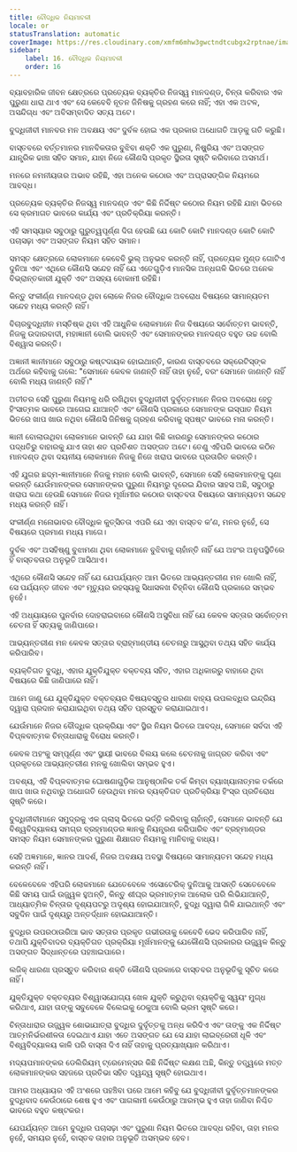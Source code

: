 ```yaml
---
title: ବୌଦ୍ଧିକ ନିୟମାବଳୀ
locale: or
statusTranslation: automatic
coverImage: https://res.cloudinary.com/xmfm6mhw3gwctndtcubgx2rptnae/image/upload/v1741354419/small_cover_la_gran_rebelion_28716e29d2.webp
sidebar:
    label: 16. ବୌଦ୍ଧିକ ନିୟମାବଳୀ
    order: 16
---
```

ବ୍ୟାବହାରିକ ଜୀବନ କ୍ଷେତ୍ରରେ ପ୍ରତ୍ୟେକ ବ୍ୟକ୍ତିର ନିଜସ୍ୱ ମାନଦଣ୍ଡ, ଚିନ୍ତା କରିବାର ଏକ ପୁରୁଣା ଧାରା ଥାଏ ଏବଂ ସେ କେବେବି ନୂତନ ଜିନିଷକୁ ଗ୍ରହଣ କରେ ନାହିଁ; ଏହା ଏକ ଅଟଳ, ଅସନ୍ଦିଗ୍ଧ ଏବଂ ଅବିସମ୍ବାଦିତ ସତ୍ୟ ଅଟେ।

ବୁଦ୍ଧିଜୀବୀ ମାନବର ମନ ଅବକ୍ଷୟ ଏବଂ ଦୁର୍ବଳ ହୋଇ ଏକ ପ୍ରକାର ଅଧୋଗତି ଆଡ଼କୁ ଗତି କରୁଛି।

ବାସ୍ତବରେ ବର୍ତ୍ତମାନର ମାନବିକତାର ବୁଝିବା ଶକ୍ତି ଏକ ପୁରୁଣା, ନିଷ୍କ୍ରିୟ ଏବଂ ଅସଙ୍ଗତ ଯାନ୍ତ୍ରିକ ଢାଞ୍ଚା ସହିତ ସମାନ, ଯାହା ନିଜେ କୌଣସି ପ୍ରକୃତ ସ୍ଥିରତା ସୃଷ୍ଟି କରିବାରେ ଅସମର୍ଥ।

ମନରେ ନମନୀୟତାର ଅଭାବ ରହିଛି, ଏହା ଅନେକ କଠୋର ଏବଂ ଅପ୍ରାସଙ୍ଗିକ ନିୟମରେ ଆବଦ୍ଧ।

ପ୍ରତ୍ୟେକ ବ୍ୟକ୍ତିର ନିଜସ୍ୱ ମାନଦଣ୍ଡ ଏବଂ କିଛି ନିର୍ଦ୍ଦିଷ୍ଟ କଠୋର ନିୟମ ରହିଛି ଯାହା ଭିତରେ ସେ କ୍ରମାଗତ ଭାବରେ କାର୍ଯ୍ୟ ଏବଂ ପ୍ରତିକ୍ରିୟା କରନ୍ତି।

ଏହି ସମସ୍ୟାର ସବୁଠାରୁ ଗୁରୁତ୍ୱପୂର୍ଣ୍ଣ ଦିଗ ହେଉଛି ଯେ କୋଟି କୋଟି ମାନଦଣ୍ଡ କୋଟି କୋଟି ପଚାସଢ଼ା ଏବଂ ଅସଙ୍ଗତ ନିୟମ ସହିତ ସମାନ।

ସମସ୍ତ କ୍ଷେତ୍ରରେ ଲୋକମାନେ କେବେବି ଭୁଲ୍ ଅନୁଭବ କରନ୍ତି ନାହିଁ, ପ୍ରତ୍ୟେକ ମୁଣ୍ଡ ଗୋଟିଏ ଦୁନିଆ ଏବଂ ଏଥିରେ କୌଣସି ସନ୍ଦେହ ନାହିଁ ଯେ ଏତେଗୁଡ଼ିଏ ମାନସିକ ଅନ୍ଧଗଳି ଭିତରେ ଅନେକ ବିଭ୍ରାନ୍ତକାରୀ ଯୁକ୍ତି ଏବଂ ଅସହ୍ୟ ବୋକାମୀ ରହିଛି।

କିନ୍ତୁ ସଂକୀର୍ଣ୍ଣ ମାନଦଣ୍ଡ ଥିବା ଲୋକେ ନିଜର ବୌଦ୍ଧିକ ଅବରୋଧ ବିଷୟରେ ସାମାନ୍ୟତମ ସନ୍ଦେହ ମଧ୍ୟ କରନ୍ତି ନାହିଁ।

ବିଚାରବୁଦ୍ଧିହୀନ ମସ୍ତିଷ୍କ ଥିବା ଏହି ଆଧୁନିକ ଲୋକମାନେ ନିଜ ବିଷୟରେ ସର୍ବୋତ୍ତମ ଭାବନ୍ତି, ନିଜକୁ ଉଦାରବାଦୀ, ମହାଜ୍ଞାନୀ ବୋଲି ଭାବନ୍ତି ଏବଂ ସେମାନଙ୍କର ମାନଦଣ୍ଡ ବହୁତ ଉଚ୍ଚ ବୋଲି ବିଶ୍ୱାସ କରନ୍ତି।

ଅଜ୍ଞାନୀ ଜ୍ଞାନୀମାନେ ସବୁଠାରୁ କଷ୍ଟଦାୟକ ହୋଇଥାନ୍ତି, କାରଣ ବାସ୍ତବରେ ସକ୍ରେଟିସ୍ଙ୍କ ଅର୍ଥରେ କହିବାକୁ ଗଲେ: "ସେମାନେ କେବଳ ଜାଣନ୍ତି ନାହିଁ ତାହା ନୁହେଁ, ବରଂ ସେମାନେ ଜାଣନ୍ତି ନାହିଁ ବୋଲି ମଧ୍ୟ ଜାଣନ୍ତି ନାହିଁ।"

ଅତୀତର ସେହି ପୁରୁଣା ନିୟମକୁ ଧରି ରଖିଥିବା ବୁଦ୍ଧିଜୀବୀ ଦୁର୍ବୃତ୍ତମାନେ ନିଜର ଅବରୋଧ ହେତୁ ହିଂସାତ୍ମକ ଭାବରେ ଆଗେଇ ଯାଆନ୍ତି ଏବଂ କୌଣସି ପ୍ରକାରେ ସେମାନଙ୍କ ଇସ୍ପାତ ନିୟମ ଭିତରେ ଖାପ ଖାଉ ନଥିବା କୌଣସି ଜିନିଷକୁ ଗ୍ରହଣ କରିବାକୁ ସ୍ପଷ୍ଟ ଭାବରେ ମନା କରନ୍ତି।

ଜ୍ଞାନୀ ବୋଲାଉଥିବା ଲୋକମାନେ ଭାବନ୍ତି ଯେ ଯାହା କିଛି କାରଣରୁ ସେମାନଙ୍କର କଠୋର ପଦ୍ଧତିରୁ ବାହାରକୁ ଯାଏ ତାହା ଶତ ପ୍ରତିଶତ ଅସଙ୍ଗତ ଅଟେ। ତେଣୁ ଏହିପରି ଭାବରେ କଠିନ ମାନଦଣ୍ଡ ଥିବା ଦୟନୀୟ ଲୋକମାନେ ନିଜକୁ ନିଜେ ଖରାପ ଭାବରେ ପ୍ରତାରିତ କରନ୍ତି।

ଏହି ଯୁଗର ଛଦ୍ମ-ଜ୍ଞାନୀମାନେ ନିଜକୁ ମହାନ ବୋଲି ଭାବନ୍ତି, ସେମାନେ ସେହି ଲୋକମାନଙ୍କୁ ଘୃଣା କରନ୍ତି ଯେଉଁମାନଙ୍କର ସେମାନଙ୍କର ପୁରୁଣା ନିୟମରୁ ଦୂରେଇ ଯିବାର ସାହସ ଅଛି, ସବୁଠାରୁ ଖରାପ କଥା ହେଉଛି ସେମାନେ ନିଜର ମୂର୍ଖାମୀର କଠୋର ବାସ୍ତବତା ବିଷୟରେ ସାମାନ୍ୟତମ ସନ୍ଦେହ ମଧ୍ୟ କରନ୍ତି ନାହିଁ।

ସଂକୀର୍ଣ୍ଣ ମନୋଭାବର ବୌଦ୍ଧିକ କୁତ୍ସିତତା ଏପରି ଯେ ଏହା ବାସ୍ତବ କ’ଣ, ମନର ନୁହେଁ, ସେ ବିଷୟରେ ପ୍ରମାଣ ମଧ୍ୟ ମାଗେ।

ଦୁର୍ବଳ ଏବଂ ଅସହିଷ୍ଣୁ ବୁଝାମଣା ଥିବା ଲୋକମାନେ ବୁଝିବାକୁ ଚାହାଁନ୍ତି ନାହିଁ ଯେ ଅହଂର ଅନୁପସ୍ଥିତିରେ ହିଁ ବାସ୍ତବତାର ଅନୁଭୂତି ଆସିଥାଏ।

ଏଥିରେ କୌଣସି ସନ୍ଦେହ ନାହିଁ ଯେ ଯେପର୍ଯ୍ୟନ୍ତ ଆମ ଭିତରେ ଆଭ୍ୟନ୍ତରୀଣ ମନ ଖୋଲି ନାହିଁ, ସେ ପର୍ଯ୍ୟନ୍ତ ଜୀବନ ଏବଂ ମୃତ୍ୟୁର ରହସ୍ୟକୁ ସିଧାସଳଖ ଚିହ୍ନିବା କୌଣସି ପ୍ରକାରେ ସମ୍ଭବ ନୁହେଁ।

ଏହି ଅଧ୍ୟାୟରେ ପୁନର୍ବାର ଦୋହରାଇବାରେ କୌଣସି ଅସୁବିଧା ନାହିଁ ଯେ କେବଳ ସତ୍ତାର ସର୍ବୋତ୍ତମ ଚେତନା ହିଁ ସତ୍ୟକୁ ଜାଣିପାରେ।

ଆଭ୍ୟନ୍ତରୀଣ ମନ କେବଳ ସତ୍ତାର ବ୍ରାହ୍ମାଣ୍ଡୀୟ ଚେତନାରୁ ଆସୁଥିବା ତଥ୍ୟ ସହିତ କାର୍ଯ୍ୟ କରିପାରିବ।

ବ୍ୟକ୍ତିଗତ ବୁଦ୍ଧି, ଏହାର ଯୁକ୍ତିଯୁକ୍ତ ବକ୍ତବ୍ୟ ସହିତ, ଏହାର ଅଧିକାରରୁ ବାହାରେ ଥିବା ବିଷୟରେ କିଛି ଜାଣିପାରେ ନାହିଁ।

ଆମେ ଜାଣୁ ଯେ ଯୁକ୍ତିଯୁକ୍ତ ବକ୍ତବ୍ୟର ବିଷୟବସ୍ତୁର ଧାରଣା ବାହ୍ୟ ଉପଲବ୍ଧିର ଇନ୍ଦ୍ରିୟ ଦ୍ୱାରା ପ୍ରଦାନ କରାଯାଇଥିବା ତଥ୍ୟ ସହିତ ପ୍ରସ୍ତୁତ କରାଯାଇଥାଏ।

ଯେଉଁମାନେ ନିଜର ବୌଦ୍ଧିକ ପ୍ରକ୍ରିୟା ଏବଂ ସ୍ଥିର ନିୟମ ଭିତରେ ଆବଦ୍ଧ, ସେମାନେ ସର୍ବଦା ଏହି ବିପ୍ଳବାତ୍ମକ ଚିନ୍ତାଧାରାକୁ ବିରୋଧ କରନ୍ତି।

କେବଳ ଅହଂକୁ ସମ୍ପୂର୍ଣ୍ଣ ଏବଂ ସ୍ଥାୟୀ ଭାବରେ ବିଲୟ କଲେ ଚେତନାକୁ ଜାଗ୍ରତ କରିବା ଏବଂ ପ୍ରକୃତରେ ଆଭ୍ୟନ୍ତରୀଣ ମନକୁ ଖୋଲିବା ସମ୍ଭବ ହୁଏ।

ଅବଶ୍ୟ, ଏହି ବିପ୍ଳବାତ୍ମକ ଘୋଷଣାଗୁଡ଼ିକ ଆନୁଷ୍ଠାନିକ ତର୍କ କିମ୍ବା ବ୍ୟାଖ୍ୟାନାତ୍ମକ ତର୍କରେ ଖାପ ଖାଉ ନଥିବାରୁ ଅଧୋଗତି ହେଉଥିବା ମନର ବ୍ୟକ୍ତିଗତ ପ୍ରତିକ୍ରିୟା ହିଂସ୍ର ପ୍ରତିରୋଧ ସୃଷ୍ଟି କରେ।

ବୁଦ୍ଧିଜୀବୀମାନେ ସମୁଦ୍ରକୁ ଏକ ଗ୍ଲାସ୍ ଭିତରେ ଭର୍ତ୍ତି କରିବାକୁ ଚାହାଁନ୍ତି, ସେମାନେ ଭାବନ୍ତି ଯେ ବିଶ୍ୱବିଦ୍ୟାଳୟ ସମଗ୍ର ବ୍ରହ୍ମାଣ୍ଡର ଜ୍ଞାନକୁ ନିୟନ୍ତ୍ରଣ କରିପାରିବ ଏବଂ ବ୍ରହ୍ମାଣ୍ଡର ସମସ୍ତ ନିୟମ ସେମାନଙ୍କର ପୁରୁଣା ଶିକ୍ଷାଗତ ନିୟମକୁ ମାନିବାକୁ ବାଧ୍ୟ।

ସେହି ଅଜ୍ଞମାନେ, ଜ୍ଞାନର ଆଦର୍ଶ, ନିଜର ଅବକ୍ଷୟ ଅବସ୍ଥା ବିଷୟରେ ସାମାନ୍ୟତମ ସନ୍ଦେହ ମଧ୍ୟ କରନ୍ତି ନାହିଁ।

ବେଳେବେଳେ ଏହିପରି ଲୋକମାନେ ଯେତେବେଳେ ଏସୋଟେରିକ୍ ଦୁନିଆକୁ ଆସନ୍ତି ସେତେବେଳେ କିଛି ସମୟ ପାଇଁ ଉଜ୍ଜ୍ୱଳ ହୁଅନ୍ତି, କିନ୍ତୁ ଶୀଘ୍ର ଭ୍ରମାତ୍ମକ ଆଲୋକ ପରି ଲିଭିଯାଆନ୍ତି, ଆଧ୍ୟାତ୍ମିକ ଚିନ୍ତାର ଦୃଶ୍ୟପଟରୁ ଅଦୃଶ୍ୟ ହୋଇଯାଆନ୍ତି, ବୁଦ୍ଧି ଦ୍ୱାରା ଗିଳି ଯାଇଥାନ୍ତି ଏବଂ ସବୁଦିନ ପାଇଁ ଦୃଶ୍ୟରୁ ଅନ୍ତର୍ଦ୍ଧାନ ହୋଇଯାଆନ୍ତି।

ବୁଦ୍ଧିର ଉପରଠାଉରିଆ ଭାବ ସତ୍ତାର ପ୍ରକୃତ ଗଭୀରତାକୁ କେବେବି ଭେଦ କରିପାରିବ ନାହିଁ, ତଥାପି ଯୁକ୍ତିବାଦର ବ୍ୟକ୍ତିଗତ ପ୍ରକ୍ରିୟା ମୂର୍ଖମାନଙ୍କୁ ଯେକୌଣସି ପ୍ରକାରର ଉଜ୍ଜ୍ୱଳ କିନ୍ତୁ ଅସଙ୍ଗତ ସିଦ୍ଧାନ୍ତରେ ପହଞ୍ଚାଇପାରେ।

ଲଜିକ୍ ଧାରଣା ପ୍ରସ୍ତୁତ କରିବାର ଶକ୍ତି କୌଣସି ପ୍ରକାରେ ବାସ୍ତବର ଅନୁଭୂତିକୁ ସୂଚିତ କରେ ନାହିଁ।

ଯୁକ୍ତିଯୁକ୍ତ ବକ୍ତବ୍ୟର ବିଶ୍ୱାସଯୋଗ୍ୟ ଖେଳ ଯୁକ୍ତି କରୁଥିବା ବ୍ୟକ୍ତିକୁ ସ୍ୱୟଂ ମୁଗ୍ଧ କରିଥାଏ, ଯାହା ତାଙ୍କୁ ସବୁବେଳେ ବିଲେଇକୁ ଠେକୁଆ ବୋଲି ଭ୍ରମ ସୃଷ୍ଟି କରେ।

ଚିନ୍ତାଧାରାର ଉଜ୍ଜ୍ୱଳ ଶୋଭାଯାତ୍ରା ବୁଦ୍ଧିର ଦୁର୍ବୃତ୍ତକୁ ଅନ୍ଧ କରିଦିଏ ଏବଂ ତାଙ୍କୁ ଏକ ନିର୍ଦ୍ଦିଷ୍ଟ ଆତ୍ମନିର୍ଭରଶୀଳତା ଦେଇଥାଏ ଯାହା ଏତେ ଅସଙ୍ଗତ ଯେ ସେ ଯାହା ଲାଇବ୍ରେରୀ ଧୂଳି ଏବଂ ବିଶ୍ୱବିଦ୍ୟାଳୟ କାଳି ପରି ବାସ୍ନା ଦିଏ ନାହିଁ ତାହାକୁ ପ୍ରତ୍ୟାଖ୍ୟାନ କରିଥାଏ।

ମଦ୍ୟପମାନଙ୍କର ଡେଲିରିୟମ୍ ଟ୍ରେମେନ୍ସର କିଛି ନିର୍ଦ୍ଦିଷ୍ଟ ଲକ୍ଷଣ ଅଛି, କିନ୍ତୁ ତତ୍ତ୍ୱରେ ମତ୍ତ ଲୋକମାନଙ୍କର ସହଜରେ ପ୍ରତିଭା ସହିତ ଦ୍ୱନ୍ଦ୍ୱ ସୃଷ୍ଟି ହୋଇଥାଏ।

ଆମର ଅଧ୍ୟାୟର ଏହି ଅଂଶରେ ପହଞ୍ଚିବା ପରେ ଆମେ କହିବୁ ଯେ ବୁଦ୍ଧିଜୀବୀ ଦୁର୍ବୃତ୍ତମାନଙ୍କର ବୁଦ୍ଧିବାଦ କେଉଁଠାରେ ଶେଷ ହୁଏ ଏବଂ ପାଗଳାମୀ କେଉଁଠାରୁ ଆରମ୍ଭ ହୁଏ ତାହା ଜାଣିବା ନିଶ୍ଚିତ ଭାବରେ ବହୁତ କଷ୍ଟକର।

ଯେପର୍ଯ୍ୟନ୍ତ ଆମେ ବୁଦ୍ଧିର ପଚାସଢ଼ା ଏବଂ ପୁରୁଣା ନିୟମ ଭିତରେ ଆବଦ୍ଧ ରହିବା, ତାହା ମନର ନୁହେଁ, ସମୟର ନୁହେଁ, ବାସ୍ତବ ତାହାର ଅନୁଭୂତି ଅସମ୍ଭବ ହେବ।

